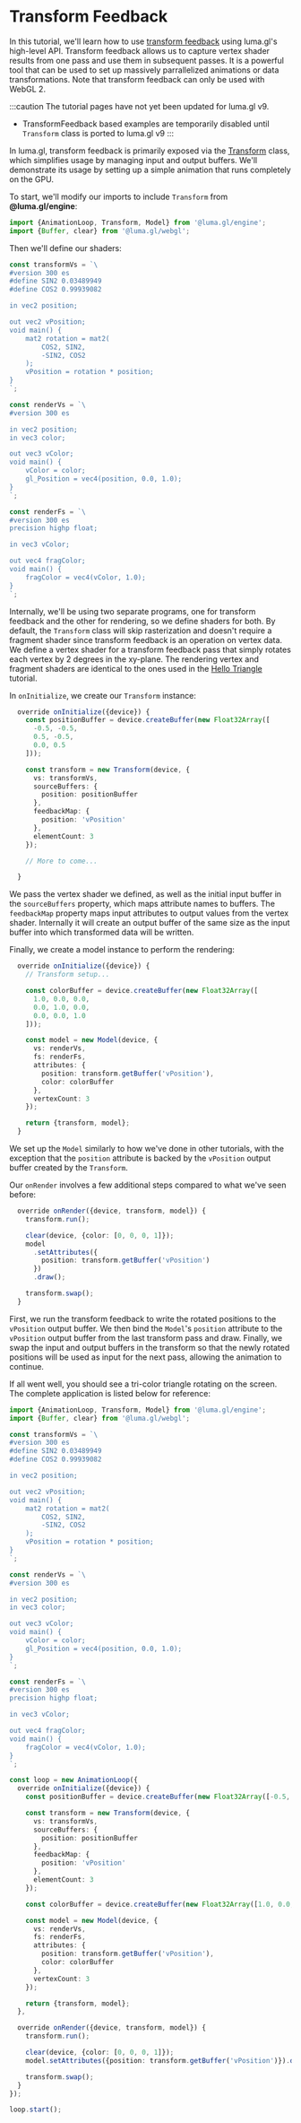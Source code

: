 
# Transform Feedback

In this tutorial, we'll learn how to use [transform feedback](https://www.khronos.org/opengl/wiki/Transform_Feedback) using luma.gl's high-level API. Transform feedback allows us to capture vertex shader results from one pass and use them in subsequent passes. It is a powerful tool that can be used to set up massively parrallelized animations or data transformations. Note that transform feedback can only be used with WebGL 2.

:::caution
The tutorial pages have not yet been updated for luma.gl v9. 
- TransformFeedback based examples are temporarily disabled until `Transform` class is ported to luma.gl v9
:::

<DeviceTabs />
<TransformFeedbackExample />


In luma.gl, transform feedback is primarily exposed via the [Transform](/docs/api-reference/engine/transform) class, which simplifies usage by managing input and output buffers. We'll demonstrate its usage by setting up a simple animation that runs completely on the GPU.

To start, we'll modify our imports to include `Transform` from **@luma.gl/engine**:

```typescript
import {AnimationLoop, Transform, Model} from '@luma.gl/engine';
import {Buffer, clear} from '@luma.gl/webgl';
```

Then we'll define our shaders:

```typescript
const transformVs = `\
#version 300 es
#define SIN2 0.03489949
#define COS2 0.99939082

in vec2 position;

out vec2 vPosition;
void main() {
    mat2 rotation = mat2(
        COS2, SIN2,
        -SIN2, COS2
    );
    vPosition = rotation * position;
}
`;

const renderVs = `\
#version 300 es

in vec2 position;
in vec3 color;

out vec3 vColor;
void main() {
    vColor = color;
    gl_Position = vec4(position, 0.0, 1.0);
}
`;

const renderFs = `\
#version 300 es
precision highp float;

in vec3 vColor;

out vec4 fragColor;
void main() {
    fragColor = vec4(vColor, 1.0);
}
`;
```

Internally, we'll be using two separate programs, one for transform feedback and the other for rendering, so we define shaders for both. By default, the `Transform` class will skip rasterization and doesn't require a fragment shader since transform feedback is an operation on vertex data. We define a vertex shader for a transform feedback pass that simply rotates each vertex by 2 degrees in the xy-plane. The rendering vertex and fragment shaders are identical to the ones used in the [Hello Triangle](/docs/tutorials/hello-triangle) tutorial.

In `onInitialize`, we create our `Transform` instance:

```typescript
  override onInitialize({device}) {
    const positionBuffer = device.createBuffer(new Float32Array([
      -0.5, -0.5,
      0.5, -0.5,
      0.0, 0.5
    ]));

    const transform = new Transform(device, {
      vs: transformVs,
      sourceBuffers: {
        position: positionBuffer
      },
      feedbackMap: {
        position: 'vPosition'
      },
      elementCount: 3
    });

    // More to come...

  }
```

We pass the vertex shader we defined, as well as the initial input buffer in the `sourceBuffers` property, which maps attribute names to buffers.
The `feedbackMap` property maps input attributes to output values from the vertex shader. Internally it will create an output buffer of the same size as the input buffer into which transformed data will be written.

Finally, we create a model instance to perform the rendering:

```typescript
  override onInitialize({device}) {
    // Transform setup...

    const colorBuffer = device.createBuffer(new Float32Array([
      1.0, 0.0, 0.0,
      0.0, 1.0, 0.0,
      0.0, 0.0, 1.0
    ]));

    const model = new Model(device, {
      vs: renderVs,
      fs: renderFs,
      attributes: {
        position: transform.getBuffer('vPosition'),
        color: colorBuffer
      },
      vertexCount: 3
    });

    return {transform, model};
  }
```

We set up the `Model` similarly to how we've done in other tutorials, with the exception that the `position` attribute is backed by the `vPosition` output buffer created by the `Transform`.

Our `onRender` involves a few additional steps compared to what we've seen before:

```typescript
  override onRender({device, transform, model}) {
    transform.run();

    clear(device, {color: [0, 0, 0, 1]});
    model
      .setAttributes({
        position: transform.getBuffer('vPosition')
      })
      .draw();

    transform.swap();
  }
```

First, we run the transform feedback to write the rotated positions to the `vPosition` output buffer. We then bind the `Model`'s `position` attribute to the `vPosition` output buffer from the last transform pass and draw. Finally, we swap the input and output buffers in the transform so that the newly rotated positions will be used as input for the next pass, allowing the animation to continue.

If all went well, you should see a tri-color triangle rotating on the screen. The complete application is listed below for reference:

```typescript
import {AnimationLoop, Transform, Model} from '@luma.gl/engine';
import {Buffer, clear} from '@luma.gl/webgl';

const transformVs = `\
#version 300 es
#define SIN2 0.03489949
#define COS2 0.99939082

in vec2 position;

out vec2 vPosition;
void main() {
    mat2 rotation = mat2(
        COS2, SIN2,
        -SIN2, COS2
    );
    vPosition = rotation * position;
}
`;

const renderVs = `\
#version 300 es

in vec2 position;
in vec3 color;

out vec3 vColor;
void main() {
    vColor = color;
    gl_Position = vec4(position, 0.0, 1.0);
}
`;

const renderFs = `\
#version 300 es
precision highp float;

in vec3 vColor;

out vec4 fragColor;
void main() {
    fragColor = vec4(vColor, 1.0);
}
`;

const loop = new AnimationLoop({
  override onInitialize({device}) {
    const positionBuffer = device.createBuffer(new Float32Array([-0.5, -0.5, 0.5, -0.5, 0.0, 0.5]));

    const transform = new Transform(device, {
      vs: transformVs,
      sourceBuffers: {
        position: positionBuffer
      },
      feedbackMap: {
        position: 'vPosition'
      },
      elementCount: 3
    });

    const colorBuffer = device.createBuffer(new Float32Array([1.0, 0.0, 0.0, 0.0, 1.0, 0.0, 0.0, 0.0, 1.0]));

    const model = new Model(device, {
      vs: renderVs,
      fs: renderFs,
      attributes: {
        position: transform.getBuffer('vPosition'),
        color: colorBuffer
      },
      vertexCount: 3
    });

    return {transform, model};
  },

  override onRender({device, transform, model}) {
    transform.run();

    clear(device, {color: [0, 0, 0, 1]});
    model.setAttributes({position: transform.getBuffer('vPosition')}).draw();

    transform.swap();
  }
});

loop.start();
```
